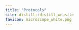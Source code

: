 ```yaml
---
title: "Protocols"
site: distill::distill_website
favicon: microscope_white.png
---
```


```r



```
  
